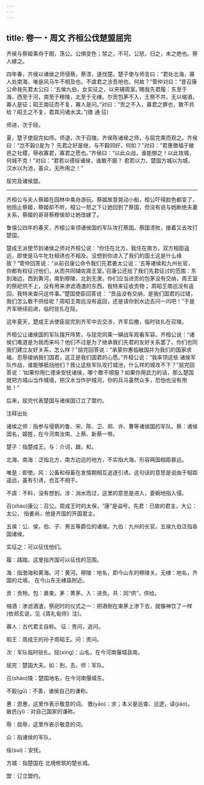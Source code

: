```yaml
---
---
---
```

title: 卷一・周文 齐桓公伐楚盟屈完
---

齐侯与蔡姬乘舟于囿，荡公。公惧变色；禁之，不可。公怒，归之，未之绝也。蔡人嫁之。

四年春，齐侯以诸侯之师侵蔡，蔡溃，遂伐楚。楚子使与师言曰：“君处北海，寡人处南海，唯是风马牛不相及也。不虞君之涉吾地也，何故？”管仲对曰：“昔召康公命我先君太公曰：‘五侯九伯，女实征之，以夹辅周室。’赐我先君履：东至于海，西至于河，南至于穆陵，北至于无棣。尔贡包茅不入，王祭不共，无以缩酒，寡人是征；昭王南征而不复，寡人是问。”对曰：“贡之不入，寡君之罪也，敢不共给？昭王之不复，君其问诸水滨。”(徵 通 征)

师进，次于陉。

夏，楚子使屈完如师。师退，次于召陵。齐侯陈诸侯之师，与屈完乘而观之。齐侯曰：“岂不榖()是为？ 先君之好是继，与不榖同好，何如？”对曰：“君惠徼福于敝邑之社稷，辱收寡君，寡君之愿也。”齐侯曰：“以此众战，谁能御之！以此攻城，何城不克！”对曰：“君若以德绥诸侯，谁敢不服？ 君若以力，楚国方城以为城，汉水以为池，虽众，无所用之！”

屈完及诸侯盟。

----------------

齐桓公与夫人蔡姬在园林中乘舟游玩，蔡姬故意晃动小船，桓公吓得脸色都变了，他阻止蔡姬，蔡姬却不听。桓公一怒之下让她回到了蔡国，但没有说与她断绝夫妻关系，蔡姬的哥哥蔡穆侯却让她改嫁了。

鲁僖公四年的春天，齐桓公率领诸侯国的军队攻打蔡国。蔡国溃败，接着又去攻打楚国。

楚成王派使节到诸侯之师对齐桓公说：“你住在北方，我住在南方，双方相距遥远，即使是马牛牝牡相诱也不相及。没想到你进入了我们的国土这是什么缘故？”管仲回答说：“从前召康公命令我们先君姜太公说：‘五等诸侯和九州长官，你都有权征讨他们，从而共同辅佐周王室。’召康公还给了我们先君征讨的范围：东到海边，西到黄河，南到穆陵，北到无隶。你们应当进贡的包茅没有交纳，周王室的祭祀供不上，没有用来渗滤酒渣的东西，我特来征收贡物； 周昭王南巡没有返回，我特来查问这件事。”楚国使臣回答说： “贡品没有交纳，是我们国君的过错，我们怎么敢不供给呢？周昭王南巡没有返回，还是请你到水边去问一问吧！”于是齐军继续前进，临时驻扎在陉。

这年夏天，楚成王派使臣屈完到齐军中去交涉，齐军后撤，临时驻扎在召陵。

齐桓公让诸侯国的军队摆开阵势，与屈完同乘一辆战车观看军容。齐桓公说：“诸侯们难道是为我而来吗？他们不过是为了继承我们先君的友好关系罢了。你们也同我们建立友好关系，怎么样？”屈完回答说：“承蒙你惠临敝国并为我们的国家求福，忍辱接纳我们国君，这正是我们国君的心愿。”齐桓公说：“我率领这些 诸侯军队作战，谁能够抵挡他们？我让这些军队攻打城池，什么样的城攻不下？”屈完回答说：‘如果你用仁德来安抚诸侯，哪个敢不顺服？如果你用武力的话，那么楚国就把方城山当作城墙，把汉水当作护城河，你的兵马虽然众多，恐怕也没有用处！”

后来，屈完代表楚国与诸侯国订立了盟约。

注释出处

诸侯之师：指参与侵蔡的鲁、宋、陈、卫、郑、许、曹等诸侯国的军队。蔡：诸侯国名，姬姓，在今河南汝南、上蔡、新蔡一带。

楚子：指楚成王。与：介词，跟，和。

北海、南海：泛指北方、南方边远的地方，不实指大海，形容两国相距甚远。

唯是：即使。风：公畜和母畜在发情期相互追逐引诱。这句话的意思是说由于相距遥远，虽有引诱，也互不相干。

不虞：不料，没有想到。涉：淌水而过，这里的意思是进入，委婉地指入侵。

召(shào)康公：召公。周成王时的太保，“康”是谥号。先君：已故的君主，大公：太公， 指姜尚，他是齐国的开国君主。

五侯：公、侯，伯、子、男五等爵位的诸侯。九伯：九州的长官。五侯九伯泛指各国诸侯。

实征之：可以征伐他们。

履：践踏。这里指齐国可以征伐的范围。

海：指渤海和黄海。河：黄河。穆陵：地名，即今山东的穆陵关。无棣：地名，齐国的北境， 在今山东无棣县附近。

贡：贡物。包：裹束。茅：菁茅。入：进贡。共：同“供”，供给。

缩酒：渗滤酒渣，祭祀时的仪式之一：把酒倒在束茅上渗下去，就像神饮了一样(依郑玄说，见《周礼甸师》注)。

寡人：古代君主自称。 征：责问，追问。

昭王：周成王的孙子周昭王。问：责问。

次：军队临时驻扎。陉(xíng)：山名，在今河南偃城县南。

屈完：楚国大夫。如：到，去。师：军队。

召(shào)陵：楚国地名，在今河南偃城东。

不榖(gǔ)：不善，诸侯自己的谦称。

惠：恩惠，这里作表示敬意的词。 徼(yāo)：求；本义是巡查、巡逻，读(jiào)。 敝邑(yì)：对自己国家的谦称。

辱：屈辱，这里作表示敬意的词。

众：指诸侯的军队，

绥(suí)：安抚。

方城：指楚国在 北境修筑的楚长城。

盟：订立盟约。

